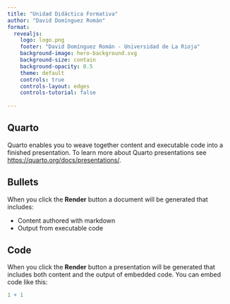 ```yaml
---
title: "Unidad Didáctica Formativa"
author: "David Domínguez Román"
format: 
  revealjs:
    logo: logo.png
    footer: "David Domínguez Román - Universidad de La Rioja"
    background-image: hero-background.svg
    background-size: contain
    background-opacity: 0.5
    theme: default
    controls: true
    controls-layout: edges
    controls-tutorial: false
  
---
```


## Quarto

Quarto enables you to weave together content and executable code into a finished presentation. To learn more about Quarto presentations see <https://quarto.org/docs/presentations/>.

## Bullets

When you click the **Render** button a document will be generated that includes:

-   Content authored with markdown
-   Output from executable code

## Code

When you click the **Render** button a presentation will be generated that includes both content and the output of embedded code. You can embed code like this:

```r
1 + 1
```


